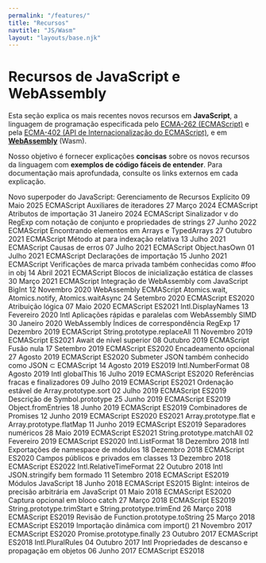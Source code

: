 ```yaml
---
permalink: "/features/"
title: "Recursos"
navtitle: "JS/Wasm"
layout: "layouts/base.njk"
---
```

<h1>Recursos de JavaScript e WebAssembly</h1>

<p>Esta seção explica os mais recentes novos recursos em <strong>JavaScript</strong>, a linguagem de programação especificada pelo <a href="https://tc39.es/ecma262/">ECMA-262 (ECMAScript)</a>
e pela <a href="https://tc39.es/ecma402/">ECMA-402 (API de Internacionalização do ECMAScript)</a>, e em <a href="https://webassembly.github.io/spec/core/"><strong>WebAssembly</strong></a> (Wasm).</p>

<!--truncate-->
<p>Nosso objetivo é fornecer explicações <strong>concisas</strong> sobre os novos recursos da linguagem com <strong>exemplos de código fáceis de entender</strong>.
Para documentação mais aprofundada, consulte os links externos em cada explicação.</p>

Novo superpoder do JavaScript: Gerenciamento de Recursos Explícito 09 Maio 2025 ECMAScript
Auxiliares de iteradores 27 Março 2024 ECMAScript
Atributos de importação 31 Janeiro 2024 ECMAScript
Sinalizador v do RegExp com notação de conjunto e propriedades de strings 27 Junho 2022 ECMAScript
Encontrando elementos em Arrays e TypedArrays 27 Outubro 2021 ECMAScript
Método at para indexação relativa 13 Julho 2021 ECMAScript
Causas de erros 07 Julho 2021 ECMAScript
Object.hasOwn 01 Julho 2021 ECMAScript
Declarações de importação 15 Junho 2021 ECMAScript
Verificações de marca privada também conhecidas como #foo in obj 14 Abril 2021 ECMAScript
Blocos de inicialização estática de classes 30 Março 2021 ECMAScript
Integração de WebAssembly com JavaScript BigInt 12 Novembro 2020 WebAssembly ECMAScript
Atomics.wait, Atomics.notify, Atomics.waitAsync 24 Setembro 2020 ECMAScript ES2020
Atribuição lógica 07 Maio 2020 ECMAScript ES2021
Intl.DisplayNames 13 Fevereiro 2020 Intl
Aplicações rápidas e paralelas com WebAssembly SIMD 30 Janeiro 2020 WebAssembly
Índices de correspondência RegExp 17 Dezembro 2019 ECMAScript
String.prototype.replaceAll 11 Novembro 2019 ECMAScript ES2021
Await de nível superior 08 Outubro 2019 ECMAScript
Fusão nula 17 Setembro 2019 ECMAScript ES2020
Encadeamento opcional 27 Agosto 2019 ECMAScript ES2020
Submeter JSON também conhecido como JSON ⊂ ECMAScript 14 Agosto 2019 ES2019
Intl.NumberFormat 08 Agosto 2019 Intl
globalThis 16 Julho 2019 ECMAScript ES2020
Referências fracas e finalizadores 09 Julho 2019 ECMAScript ES2021
Ordenação estável de Array.prototype.sort 02 Julho 2019 ECMAScript ES2019
Descrição de Symbol.prototype 25 Junho 2019 ECMAScript ES2019
Object.fromEntries 18 Junho 2019 ECMAScript ES2019
Combinadores de Promises 12 Junho 2019 ECMAScript ES2020 ES2021
Array.prototype.flat e Array.prototype.flatMap 11 Junho 2019 ECMAScript ES2019
Separadores numéricos 28 Maio 2019 ECMAScript ES2021
String.prototype.matchAll 02 Fevereiro 2019 ECMAScript ES2020
Intl.ListFormat 18 Dezembro 2018 Intl
Exportações de namespace de módulos 18 Dezembro 2018 ECMAScript ES2020
Campos públicos e privados em classes 13 Dezembro 2018 ECMAScript ES2022
Intl.RelativeTimeFormat 22 Outubro 2018 Intl
JSON.stringify bem formado 11 Setembro 2018 ECMAScript ES2019
Módulos JavaScript 18 Junho 2018 ECMAScript ES2015
BigInt: inteiros de precisão arbitrária em JavaScript 01 Maio 2018 ECMAScript ES2020
Captura opcional em bloco catch 27 Março 2018 ECMAScript ES2019
String.prototype.trimStart e String.prototype.trimEnd 26 Março 2018 ECMAScript ES2019
Revisão de Function.prototype.toString 25 Março 2018 ECMAScript ES2019
Importação dinâmica com import() 21 Novembro 2017 ECMAScript ES2020
Promise.prototype.finally 23 Outubro 2017 ECMAScript ES2018
Intl.PluralRules 04 Outubro 2017 Intl
Propriedades de descanso e propagação em objetos 06 Junho 2017 ECMAScript ES2018
